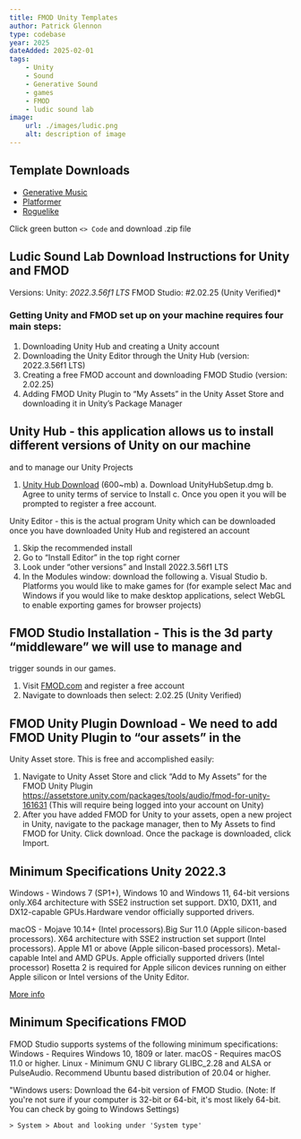 ```yaml
---
title: FMOD Unity Templates
author: Patrick Glennon
type: codebase
year: 2025
dateAdded: 2025-02-01
tags:
    - Unity
    - Sound
    - Generative Sound
    - games
    - FMOD
    - ludic sound lab
image:
    url: ./images/ludic.png
    alt: description of image
---
```


## Template Downloads

-   [Generative Music](https://github.com/GlennonPerson/GenerativeMusicTemplate)
-   [Platformer](https://github.com/GlennonPerson/PlatformerTemplate)
-   [Roguelike](https://github.com/GlennonPerson/RoguelikeTemplate)

Click green button `<> Code` and download .zip file

## Ludic Sound Lab Download Instructions for Unity and FMOD

Versions:
Unity: _2022.3.56f1 LTS_
FMOD Studio: #2.02.25 (Unity Verified)\*

### Getting Unity and FMOD set up on your machine requires four main steps:

1. Downloading Unity Hub and creating a Unity account
2. Downloading the Unity Editor through the Unity Hub (version: 2022.3.56f1 LTS)
3. Creating a free FMOD account and downloading FMOD Studio (version: 2.02.25)
4. Adding FMOD Unity Plugin to “My Assets” in the Unity Asset Store and
   downloading it in Unity’s Package Manager

## Unity Hub - this application allows us to install different versions of Unity on our machine

and to manage our Unity Projects

1. [Unity Hub Download](https://unity.com/download) (600~mb)
   a. Download UnityHubSetup.dmg
   b. Agree to unity terms of service to Install
   c. Once you open it you will be prompted to register a free account.

Unity Editor - this is the actual program Unity which can be downloaded once you have
downloaded Unity Hub and registered an account

1. Skip the recommended install
2. Go to “Install Editor” in the top right corner
3. Look under “other versions” and Install 2022.3.56f1 LTS
4. In the Modules window: download the following
   a. Visual Studio
   b. Platforms you would like to make games for (for example select Mac and
   Windows if you would like to make desktop applications, select WebGL to enable
   exporting games for browser projects)

## FMOD Studio Installation - This is the 3d party “middleware” we will use to manage and

trigger sounds in our games.

1. Visit [FMOD.com](http://fmod.com) and register a free account
2. Navigate to downloads then select: 2.02.25 (Unity Verified)

## FMOD Unity Plugin Download - We need to add FMOD Unity Plugin to “our assets” in the

Unity Asset store. This is free and accomplished easily:

1. Navigate to Unity Asset Store and click “Add to My Assets” for the FMOD Unity Plugin
   https://assetstore.unity.com/packages/tools/audio/fmod-for-unity-161631 (This will
   require being logged into your account on Unity)
2. After you have added FMOD for Unity to your assets, open a new project in Unity,
   navigate to the package manager, then to My Assets to find FMOD for Unity. Click
   download. Once the package is downloaded, click Import.

## Minimum Specifications Unity 2022.3

Windows - Windows 7 (SP1+), Windows 10 and Windows 11, 64-bit versions only.X64
architecture with SSE2 instruction set support. DX10, DX11, and DX12-capable
GPUs.Hardware vendor officially supported drivers.

macOS - Mojave 10.14+ (Intel processors).Big Sur 11.0 (Apple silicon-based processors).
X64 architecture with SSE2 instruction set support (Intel processors). Apple M1 or above (Apple
silicon-based processors). Metal-capable Intel and AMD GPUs. Apple officially supported
drivers (Intel processor) Rosetta 2 is required for Apple silicon devices running on either Apple
silicon or Intel versions of the Unity Editor.

[More info](https://docs.unity3d.com/2022.3/Documentation/Manual/system-requirements.html)

## Minimum Specifications FMOD

FMOD Studio supports systems of the following minimum specifications:
Windows - Requires Windows 10, 1809 or later.
macOS - Requires macOS 11.0 or higher.
Linux - Minimum GNU C library GLIBC_2.28 and ALSA or PulseAudio. Recommend Ubuntu
based distribution of 20.04 or higher.

"Windows users: Download the 64-bit version of FMOD Studio. (Note: If you're not sure if your
computer is 32-bit or 64-bit, it's most likely 64-bit. You can check by going to Windows Settings)

`> System > About and looking under 'System type'`
